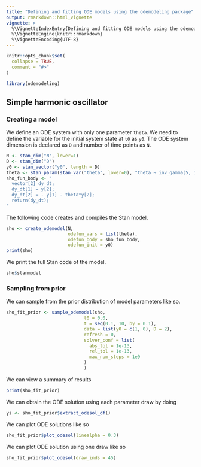 ```yaml
---
title: "Defining and fitting ODE models using the odemodeling package"
output: rmarkdown::html_vignette
vignette: >
  %\VignetteIndexEntry{Defining and fitting ODE models using the odemodeling package}
  %\VignetteEngine{knitr::rmarkdown}
  %\VignetteEncoding{UTF-8}
---
```


```r
knitr::opts_chunk$set(
  collapse = TRUE,
  comment = "#>"
)
```

```r
library(odemodeling)
```

## Simple harmonic oscillator

### Creating a model

We define an ODE system with only one parameter `theta`. We need to
define the variable for the initial system state at `t0` as `y0`. The ODE
system dimension is declared as `D` and number of time points as `N`.

```r
N <- stan_dim("N", lower=1)
D <- stan_dim("D")
y0 <- stan_vector("y0", length = D)
theta <- stan_param(stan_var("theta", lower=0), "theta ~ inv_gamma(5, 1);")
sho_fun_body <- "
  vector[2] dy_dt;
  dy_dt[1] = y[2];
  dy_dt[2] = - y[1] - theta*y[2];
  return(dy_dt);
"
```

The following code creates and compiles the Stan model.
```r
sho <- create_odemodel(N,
                       odefun_vars = list(theta), 
                       odefun_body = sho_fun_body,
                       odefun_init = y0)
print(sho)
```

We print the full Stan code of the model.

```r
sho$stanmodel
```

### Sampling from prior

We can sample from the prior distribution of model parameters like so.

```r
sho_fit_prior <- sample_odemodel(sho, 
                             t0 = 0.0, 
                             t = seq(0.1, 10, by = 0.1),
                             data = list(y0 = c(1, 0), D = 2),
                             refresh = 0,
                             solver_conf = list(
                               abs_tol = 1e-13,
                               rel_tol = 1e-13,
                               max_num_steps = 1e9
                             )
                             )
```

We can view a summary of results 
```r
print(sho_fit_prior)
```

We can obtain the ODE solution using each parameter draw by doing
```r
ys <- sho_fit_prior$extract_odesol_df()
```

We can plot ODE solutions like so
```r
sho_fit_prior$plot_odesol(linealpha = 0.3)
```

We can plot ODE solution using one draw like so
```r
sho_fit_prior$plot_odesol(draw_inds = 45)
```

